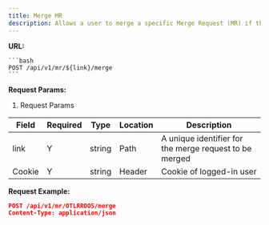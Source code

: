 ```yaml
---
title: Merge MR
description: Allows a user to merge a specific Merge Request (MR) if they have the necessary permissions and if the MR is in an open state
---
```


**URL:**

    ```bash
    POST /api/v1/mr/${link}/merge
    ```

**Request Params:**

1. Request Params

| **Field** | **Required** | **Type** | **Location** | **Description**                                        |
| --------- | ------------ | -------- | ------------ | ------------------------------------------------------ |
| link      | Y            | string   | Path         | A unique identifier for the merge request to be merged |
| Cookie    | Y            | string   | Header       | Cookie of logged-in user                               |

**Request Example:**

```json
POST /api/v1/mr/OTLRROOS/merge
Content-Type: application/json
```

<Outlet path="architecture/api/mono/mergerequest" />
